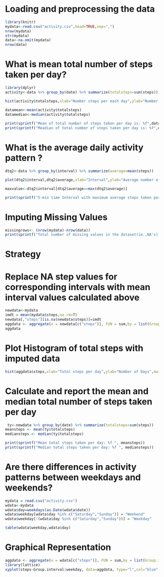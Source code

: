 Loading and preprocessing the data
=======================================

```r
library(knitr)
mydata<-read.csv("activity.csv",head=TRUE,sep=",")
nrow(mydata)
str(mydata)
data<-na.omit(mydata)
nrow(data)
```

What is mean total number of steps taken per day?
==================================================
```r
library(dplyr)
activity<-data %>% group_by(date) %>% summarize(totalsteps=sum(steps))

hist(activity$totalsteps,xlab="Number steps per each day",ylab="Number of days",col="pink",main="Graphical Representation Of Total Steps In a Day")

datamean<-mean(activity$totalsteps)
datamedian<-median(activity$totalsteps)
 
print(sprintf("Mean of total number of steps taken per day is: %f",datamean))
print(sprintf("Meadian of total number of steps taken per day is: %f",datamedian))
```

What is the average daily activity pattern ?
================================================

```r
dtq2<-data %>% group_by(interval) %>% summarize(average=mean(steps))

plot(dtq2$interval,dtq2$average,xlab="Interval",ylab="Average number of steps",type="l",col="blue",main="Average Daily Activity Pattern")

maxvalue<-dtq2$interval[dtq2$average==max(dtq2$average)]

print(sprintf("5-min time Interval with maximum average steps taken per day: %i ",maxvalue))
```

Imputing Missing Values
========================

```r
missingrows<- (nrow(mydata)-nrow(data))
print(sprintf("Total number of missing values in the dataset(ie.,NA's): %i", missingrows))
```

Strategy
===========


Replace NA step values for corresponding intervals with mean interval values calculated above
===========================

```r
newdata<-mydata
imdt = mean(mydata$steps,na.rm=T)
newdata[,"steps"][is.na(newdata$steps)]=imdt
aggdata <- aggregate(x = newdata[c("steps")], FUN = sum,by = list(Group.date = newdata$date),na.rm=TRUE)
aggdata
```

Plot Histogram of total steps with imputed data
================================================
```r
hist(aggdata$steps,xlab="Total steps per day",ylab="Number of Days",main="Total Steps Per Day",col="green")
```

Calculate and report the mean and median total number of steps taken per day
====================================
```r
 ty<-newdata %>% group_by(date) %>% summarize(totalsteps=sum(steps))
meansteps <- mean(ty$totalsteps)
mediansteps <- median(ty$totalsteps)

print(sprintf("Mean total steps taken per day: %f ", meansteps))
print(sprintf("Median total steps taken per day: %f ", mediansteps))
```

Are there differences in activity patterns between weekdays and weekends?
======================================================

```r
mydata = read.csv("activity.csv")
wdata<-mydata
wdata$day=weekdays(as.Date(wdata$date))
wdata$weekday[wdata$day %in% c("Saturday","Sunday")] = "Weekend"
wdata$weekday[!(wdata$day %in% c("Saturday","Sunday"))] = "Weekday"

table(wdata$weekday,wdata$day)

```

Graphical Representation
========================
 
```r
aggdata <- aggregate(x = wdata[c("steps")], FUN = sum,by = list(Group.interval = wdata$interval, weekday=wdata$weekday),na.rm=TRUE)
library(lattice)
xyplot(steps~Group.interval|weekday, data=aggdata, type="l",col="blue",xlab="Interval",ylab="Average Number of Steps")

```

